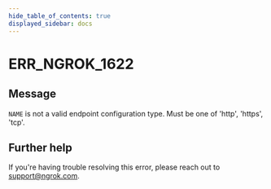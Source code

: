 ```yaml
---
hide_table_of_contents: true
displayed_sidebar: docs
---
```



# ERR_NGROK_1622

## Message

`NAME` is not a valid endpoint configuration type. Must be one of 'http', 'https', 'tcp'.

<ErrorDetails error="err_ngrok_1622" />

## Further help

If you're having trouble resolving this error, please reach out to [support@ngrok.com](mailto:support@ngrok.com?subject=Help%20with%20ERR_NGROK_1622).
